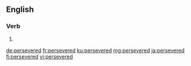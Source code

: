 ==English==

===Verb===
{{head|en|verb form}}

# {{en-past of|persevere}}

[[de:persevered]]
[[fr:persevered]]
[[ku:persevered]]
[[mg:persevered]]
[[ja:persevered]]
[[fi:persevered]]
[[vi:persevered]]